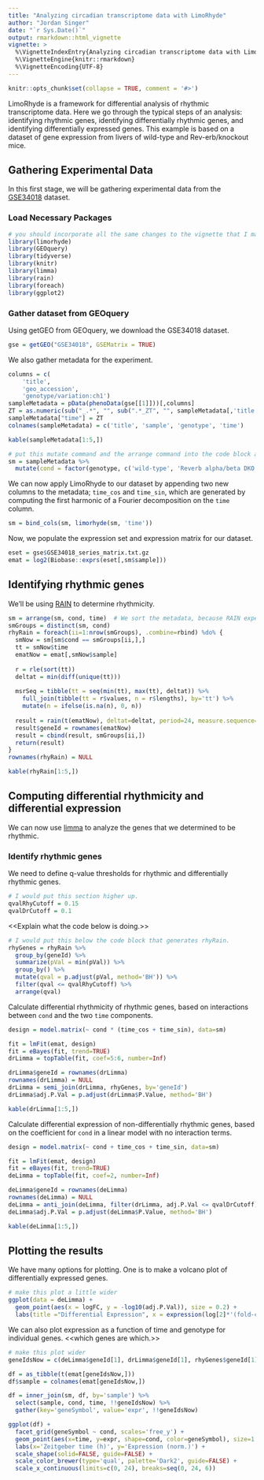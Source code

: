 ```yaml
---
title: "Analyzing circadian transcriptome data with LimoRhyde"
author: "Jordan Singer"
date: "`r Sys.Date()`"
output: rmarkdown::html_vignette
vignette: >
  %\VignetteIndexEntry{Analyzing circadian transcriptome data with LimoRhyde}
  %\VignetteEngine{knitr::rmarkdown}
  %\VignetteEncoding{UTF-8}
---
```


```r
knitr::opts_chunk$set(collapse = TRUE, comment = '#>')
```

LimoRhyde is a framework for differential analysis of rhythmic transcriptome data. Here we go through the typical steps of an analysis: identifying rhythmic genes, identifying differentially rhythmic genes, and identifying differentially expressed genes. This example is based on a dataset of gene expression from livers of wild-type and Rev-erb\alpha/\beta knockout mice.

## Gathering Experimental Data

In this first stage, we will be gathering experimental data from the [GSE34018](https://www.ncbi.nlm.nih.gov/geo/query/acc.cgi?acc=GSE34018) dataset.

### Load Necessary Packages

```r
# you should incorporate all the same changes to the vignette that I made to your analysis code
library(limorhyde)
library(GEOquery)
library(tidyverse)
library(knitr)
library(limma)
library(rain)
library(foreach)
library(ggplot2)
```

### Gather dataset from GEOquery

Using getGEO from GEOquery, we download the GSE34018 dataset.
```r
gse = getGEO("GSE34018", GSEMatrix = TRUE)
```

We also gather metadata for the experiment.
```r
columns = c(
    'title',
    'geo_accession',
    'genotype/variation:ch1')
sampleMetadata = pData(phenoData(gse[[1]]))[,columns]
ZT = as.numeric(sub("_.*", "", sub(".*_ZT", "", sampleMetadata[,'title'])))
sampleMetadata["time"] = ZT
colnames(sampleMetadata) = c('title', 'sample', 'genotype', 'time')

kable(sampleMetadata[1:5,])
```

```r
# put this mutate command and the arrange command into the code block above
sm = sampleMetadata %>%
  mutate(cond = factor(genotype, c('wild-type', 'Reverb alpha/beta DKO'), c('wild-type', 'knockout')))
```

We can now apply LimoRhyde to our dataset by appending two new columns to the metadata; `time_cos` and `time_sin`, which are generated by computing the first harmonic of a Fourier decomposition on the `time` column.
```r
sm = bind_cols(sm, limorhyde(sm, 'time'))
```

Now, we populate the expression set and expression matrix for our dataset.
```r
eset = gse$GSE34018_series_matrix.txt.gz
emat = log2(Biobase::exprs(eset[,sm$sample]))
```

## Identifying rhythmic genes

We'll be using [RAIN](https://doi.org/doi:10.18129/B9.bioc.rain) to determine rhythmicity.
```r
sm = arrange(sm, cond, time)  # We sort the metadata, because RAIN expects time points to be sorted.
smGroups = distinct(sm, cond)
rhyRain = foreach(ii=1:nrow(smGroups), .combine=rbind) %do% {
  smNow = sm[sm$cond == smGroups[ii,],]
  tt = smNow$time
  ematNow = emat[,smNow$sample]
  
  r = rle(sort(tt))
  deltat = min(diff(unique(tt)))
  
  msrSeq = tibble(tt = seq(min(tt), max(tt), deltat)) %>%
    full_join(tibble(tt = r$values, n = r$lengths), by='tt') %>%
    mutate(n = ifelse(is.na(n), 0, n))
  
  result = rain(t(ematNow), deltat=deltat, period=24, measure.sequence=msrSeq$n)
  result$geneId = rownames(ematNow)
  result = cbind(result, smGroups[ii,])
  return(result)
}
rownames(rhyRain) = NULL
```

```r
kable(rhyRain[1:5,])
```

## Computing differential rhythmicity and differential expression

We can now use [limma](https://doi.org/doi:10.18129/B9.bioc.limma) to analyze the genes that we determined to be rhythmic.

### Identify rhythmic genes

We need to define q-value thresholds for rhythmic and differentially rhythmic genes.
```r
# I would put this section higher up.
qvalRhyCutoff = 0.15
qvalDrCutoff = 0.1
```

<<Explain what the code below is doing.>>
```r
# I would put this below the code block that generates rhyRain.
rhyGenes = rhyRain %>%
  group_by(geneId) %>%
  summarize(pVal = min(pVal)) %>%
  group_by() %>%
  mutate(qval = p.adjust(pVal, method='BH')) %>%
  filter(qval <= qvalRhyCutoff) %>%
  arrange(qval)
```

Calculate differential rhythmicity of rhythmic genes, based on interactions between `cond` and the two `time` components.
```r
design = model.matrix(~ cond * (time_cos + time_sin), data=sm)

fit = lmFit(emat, design)
fit = eBayes(fit, trend=TRUE)
drLimma = topTable(fit, coef=5:6, number=Inf)

drLimma$geneId = rownames(drLimma)
rownames(drLimma) = NULL
drLimma = semi_join(drLimma, rhyGenes, by='geneId')
drLimma$adj.P.Val = p.adjust(drLimma$P.Value, method='BH')

kable(drLimma[1:5,])
```

Calculate differential expression of non-differentially rhythmic genes, based on the coefficient for `cond` in a linear model with no interaction terms.
```r
design = model.matrix(~ cond + time_cos + time_sin, data=sm)

fit = lmFit(emat, design)
fit = eBayes(fit, trend=TRUE)
deLimma = topTable(fit, coef=2, number=Inf)

deLimma$geneId = rownames(deLimma)
rownames(deLimma) = NULL
deLimma = anti_join(deLimma, filter(drLimma, adj.P.Val <= qvalDrCutoff), by='geneId')
deLimma$adj.P.Val = p.adjust(deLimma$P.Value, method='BH')

kable(deLimma[1:5,])
```

## Plotting the results

We have many options for plotting. One is to make a volcano plot of differentially expressed genes.
```r
# make this plot a little wider
ggplot(data = deLimma) +
  geom_point(aes(x = logFC, y = -log10(adj.P.Val)), size = 0.2) + 
  labs(title ="Differential Expression", x = expression(log[2]*'(fold-change)'), y = expression(-log[10]*'('*q[DE]*')'))
```

We can also plot expression as a function of time and genotype for individual genes. <<which genes are which.>>
```r
# make this plot wider
geneIdsNow = c(deLimma$geneId[1], drLimma$geneId[1], rhyGenes$geneId[1])

df = as_tibble(t(emat[geneIdsNow,]))
df$sample = colnames(emat[geneIdsNow,])

df = inner_join(sm, df, by='sample') %>%
  select(sample, cond, time, !!geneIdsNow) %>%
  gather(key='geneSymbol', value='expr', !!geneIdsNow)

ggplot(df) +
  facet_grid(geneSymbol ~ cond, scales='free_y') +
  geom_point(aes(x=time, y=expr, shape=cond, color=geneSymbol), size=1.5) +
  labs(x='Zeitgeber time (h)', y='Expression (norm.)') +
  scale_shape(solid=FALSE, guide=FALSE) +
  scale_color_brewer(type='qual', palette='Dark2', guide=FALSE) +
  scale_x_continuous(limits=c(0, 24), breaks=seq(0, 24, 6))
```
